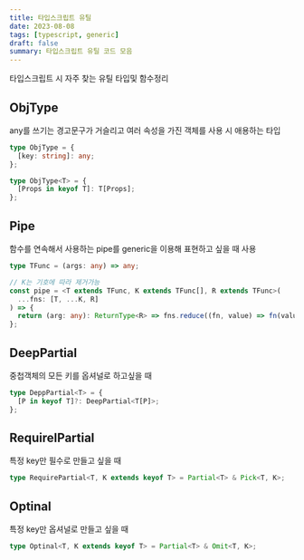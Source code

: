 ```yaml
---
title: 타입스크립트 유틸 
date: 2023-08-08
tags: [typescript, generic]
draft: false
summary: 타입스크립트 유틸 코드 모음
---
```


타입스크립트 시 자주 찾는 유틸 타입및 함수정리

## ObjType

any를 쓰기는 경고문구가 거슬리고 여러 속성을 가진 객체를 사용 시 애용하는 타입

```typescript
type ObjType = {
  [key: string]: any;
};

type ObjType<T> = {
  [Props in keyof T]: T[Props];
};
```

## Pipe

함수를 연속해서 사용하는 pipe를 generic을 이용해 표현하고 싶을 때 사용

```typescript
type TFunc = (args: any) => any;

// K는 기호에 따라 제거가능
const pipe = <T extends TFunc, K extends TFunc[], R extends TFunc>(
  ...fns: [T, ...K, R]
) => {
  return (arg: any): ReturnType<R> => fns.reduce((fn, value) => fn(value), arg);
};
```

## DeepPartial

중첩객체의 모든 키를 옵셔널로 하고싶을 때

```typescript
type DeppPartial<T> = {
  [P in keyof T]?: DeepPartial<T[P]>;
};
```

## RequirelPartial

특정 key만 필수로 만들고 싶을 때

```typescript
type RequirePartial<T, K extends keyof T> = Partial<T> & Pick<T, K>;
```

## Optinal

특정 key만 옵셔널로 만들고 싶을 때

```typescript
type Optinal<T, K extends keyof T> = Partial<T> & Omit<T, K>;
```
